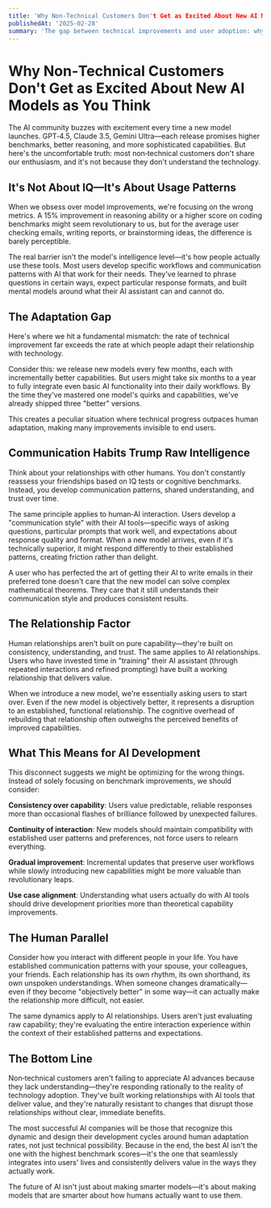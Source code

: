```yaml
---
title: 'Why Non‑Technical Customers Don't Get as Excited About New AI Models as You Think'
publishedAt: '2025-02-28'
summary: 'The gap between technical improvements and user adoption: why communication habits and relationship patterns matter more than raw intelligence in AI tools.'
---
```


# Why Non‑Technical Customers Don't Get as Excited About New AI Models as You Think

The AI community buzzes with excitement every time a new model launches. GPT‑4.5, Claude 3.5, Gemini Ultra—each release promises higher benchmarks, better reasoning, and more sophisticated capabilities. But here's the uncomfortable truth: most non‑technical customers don't share our enthusiasm, and it's not because they don't understand the technology.

## It's Not About IQ—It's About Usage Patterns

When we obsess over model improvements, we're focusing on the wrong metrics. A 15% improvement in reasoning ability or a higher score on coding benchmarks might seem revolutionary to us, but for the average user checking emails, writing reports, or brainstorming ideas, the difference is barely perceptible.

The real barrier isn't the model's intelligence level—it's how people actually use these tools. Most users develop specific workflows and communication patterns with AI that work for their needs. They've learned to phrase questions in certain ways, expect particular response formats, and built mental models around what their AI assistant can and cannot do.

## The Adaptation Gap

Here's where we hit a fundamental mismatch: the rate of technical improvement far exceeds the rate at which people adapt their relationship with technology.

Consider this: we release new models every few months, each with incrementally better capabilities. But users might take six months to a year to fully integrate even basic AI functionality into their daily workflows. By the time they've mastered one model's quirks and capabilities, we've already shipped three "better" versions.

This creates a peculiar situation where technical progress outpaces human adaptation, making many improvements invisible to end users.

## Communication Habits Trump Raw Intelligence

Think about your relationships with other humans. You don't constantly reassess your friendships based on IQ tests or cognitive benchmarks. Instead, you develop communication patterns, shared understanding, and trust over time.

The same principle applies to human‑AI interaction. Users develop a "communication style" with their AI tools—specific ways of asking questions, particular prompts that work well, and expectations about response quality and format. When a new model arrives, even if it's technically superior, it might respond differently to their established patterns, creating friction rather than delight.

A user who has perfected the art of getting their AI to write emails in their preferred tone doesn't care that the new model can solve complex mathematical theorems. They care that it still understands their communication style and produces consistent results.

## The Relationship Factor

Human relationships aren't built on pure capability—they're built on consistency, understanding, and trust. The same applies to AI relationships. Users who have invested time in "training" their AI assistant (through repeated interactions and refined prompting) have built a working relationship that delivers value.

When we introduce a new model, we're essentially asking users to start over. Even if the new model is objectively better, it represents a disruption to an established, functional relationship. The cognitive overhead of rebuilding that relationship often outweighs the perceived benefits of improved capabilities.

## What This Means for AI Development

This disconnect suggests we might be optimizing for the wrong things. Instead of solely focusing on benchmark improvements, we should consider:

**Consistency over capability**: Users value predictable, reliable responses more than occasional flashes of brilliance followed by unexpected failures.

**Continuity of interaction**: New models should maintain compatibility with established user patterns and preferences, not force users to relearn everything.

**Gradual improvement**: Incremental updates that preserve user workflows while slowly introducing new capabilities might be more valuable than revolutionary leaps.

**Use case alignment**: Understanding what users actually do with AI tools should drive development priorities more than theoretical capability improvements.

## The Human Parallel

Consider how you interact with different people in your life. You have established communication patterns with your spouse, your colleagues, your friends. Each relationship has its own rhythm, its own shorthand, its own unspoken understandings. When someone changes dramatically—even if they become "objectively better" in some way—it can actually make the relationship more difficult, not easier.

The same dynamics apply to AI relationships. Users aren't just evaluating raw capability; they're evaluating the entire interaction experience within the context of their established patterns and expectations.

## The Bottom Line

Non‑technical customers aren't failing to appreciate AI advances because they lack understanding—they're responding rationally to the reality of technology adoption. They've built working relationships with AI tools that deliver value, and they're naturally resistant to changes that disrupt those relationships without clear, immediate benefits.

The most successful AI companies will be those that recognize this dynamic and design their development cycles around human adaptation rates, not just technical possibility. Because in the end, the best AI isn't the one with the highest benchmark scores—it's the one that seamlessly integrates into users' lives and consistently delivers value in the ways they actually work.

The future of AI isn't just about making smarter models—it's about making models that are smarter about how humans actually want to use them.